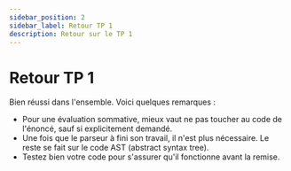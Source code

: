 ```yaml
---
sidebar_position: 2
sidebar_label: Retour TP 1
description: Retour sur le TP 1
---
```


# Retour TP 1

Bien réussi dans l'ensemble. Voici quelques remarques :

- Pour une évaluation sommative, mieux vaut ne pas toucher au code de l'énoncé, sauf si explicitement demandé.
- Une fois que le parseur à fini son travail, il n'est plus nécessaire. Le reste se fait sur le code AST (abstract syntax tree).
- Testez bien votre code pour s'assurer qu'il fonctionne avant la remise.